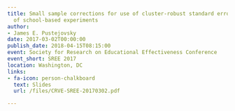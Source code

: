 ```yaml
---
title: Small sample corrections for use of cluster-robust standard errors in the analysis
  of school-based experiments
author:
- James E. Pustejovsky
date: 2017-03-02T00:00:00
publish_date: 2018-04-15T08:15:00
event: Society for Research on Educational Effectiveness Conference
event_short: SREE 2017
location: Washington, DC
links:
- fa-icon: person-chalkboard
  text: Slides
  url: /files/CRVE-SREE-20170302.pdf

---
```




